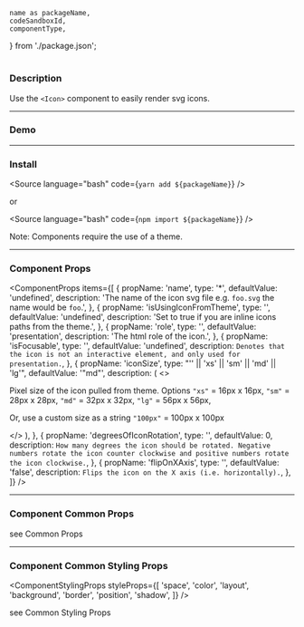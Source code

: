 <!---

React Components Blocks: https://github.com/storybookjs/storybook/blob/master/addons/docs/docs/docspage.md#slot-values

CSF Stories with arbitrary MDX: https://github.com/storybookjs/storybook/blob/master/addons/docs/docs/recipes.md#csf-stories-with-arbitrary-mdx

Note that in contrast to other examples, the MDX file suffix is .mdx rather than .stories.mdx. This key difference means that the file will be loaded with the default MDX loader rather than Storybook's CSF loader, which has several implications:

You shouldn't provide a Meta declaration.
You can refer to existing stories (i.e. <Story id="...">) but cannot define new stories (i.e. <Story name="...">).
The documentation gets exported as the default export (MDX default) rather than as a parameter hanging off the default export (CSF).

-->


	name as packageName,
	codeSandboxId,
	componentType,
} from './package.json';

<h1 style={{ marginBottom: '50px', textTransform: 'capitalize' }}>
	<ComponentTitle packageName={packageName} componentType={componentType} />
</h1>

<PackageLinks packageName={packageName} componentType={componentType} />

### Description

Use the `<Icon>` component to easily render svg icons.

---

### Demo

<Demo id={codeSandboxId} title={packageName} />

---

### Install

<Source language="bash" code={`yarn add ${packageName}`} />

or

<Source language="bash" code={`npm import ${packageName}`} />

Note: Components require the use of a <LinkTo kind="ui-component-system-overview-themes-component-usage--page">theme</LinkTo>.

---

### Component Props

<ComponentProps
	items={[
		{
			propName: 'name',
			type: '<string>*',
			defaultValue: 'undefined',
			description:
				'The name of the icon svg file e.g. `foo.svg` the name would be `foo`.',
		},
		{
			propName: 'isUsingIconFromTheme',
			type: '<boolean>',
			defaultValue: 'undefined',
			description: 'Set to true if you are inline icons paths from the theme.',
		},
		{
			propName: 'role',
			type: '<string>',
			defaultValue: 'presentation',
			description: 'The html role of the icon.',
		},
		{
			propName: 'isFocusable',
			type: '<boolean>',
			defaultValue: 'undefined',
			description: `Denotes that the icon is not an interactive element, and only used
			for presentation.`,
		},
		{
			propName: 'iconSize',
			type: "'<string>' || 'xs' || 'sm' || 'md' || 'lg'",
			defaultValue: '"md"',
			description: (
				<>
					<p>
						Pixel size of the icon pulled from theme. Options
						<code>&quot;xs&quot;</code> = 16px x 16px,
						<code>&quot;sm&quot;</code> = 28px x 28px,
						<code>&quot;md&quot;</code> = 32px x 32px,
						<code>&quot;lg&quot;</code> = 56px x 56px,
					</p>
					<p>
						Or, use a custom size as a string <code>&quot;100px&quot;</code> =
						100px x 100px
					</p>
				</>
			),
		},
		{
			propName: 'degreesOfIconRotation',
			type: '<number>',
			defaultValue: 0,
			description: `How many degrees the icon should be rotated. Negative numbers rotate
						the icon counter clockwise and positive numbers rotate the icon
						clockwise.`,
		},
		{
			propName: 'flipOnXAxis',
			type: '<boolean>',
			defaultValue: 'false',
			description: `Flips the icon on the X axis (i.e. horizontally).`,
		},
	]}
/>

---

### Component Common Props

<ComponentCommonProps />

see <LinkTo kind="ui-component-system-overview-react-common-props-styled-system-props--page#common-props">
Common Props</LinkTo>

---

### Component Common Styling Props

<ComponentStylingProps
	styleProps={[
		'space',
		'color',
		'layout',
		'background',
		'border',
		'position',
		'shadow',
	]}
/>

see <LinkTo kind="ui-component-system-overview-react-common-props-styling-props--page#common-styling-props">Common Styling Props</LinkTo>
